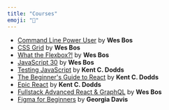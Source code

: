 ```yaml
---
title: "Courses"
emoji: "🏫"
---
```


- [Command Line Power User](https://commandlinepoweruser.com/) by **Wes Bos**
- [CSS Grid](https://cssgrid.io/) by **Wes Bos**
- [What the Flexbox?!](https://flexbox.io/) by **Wes Bos**
- [JavaScript 30](https://javascript30.com/) by **Wes Bos**
- [Testing JavaScript](https://testingjavascript.com/) by **Kent C. Dodds**
- [The Beginner's Guide to React](https://egghead.io/courses/the-beginner-s-guide-to-react) by **Kent C. Dodds**
- [Epic React](https://epicreact.dev/) by **Kent C. Dodds**
- [Fullstack Advanced React & GraphQL](https://advancedreact.com/) by **Wes Bos**
- [Figma for Beginners](https://learningfigma.com/) by **Georgia Davis**
